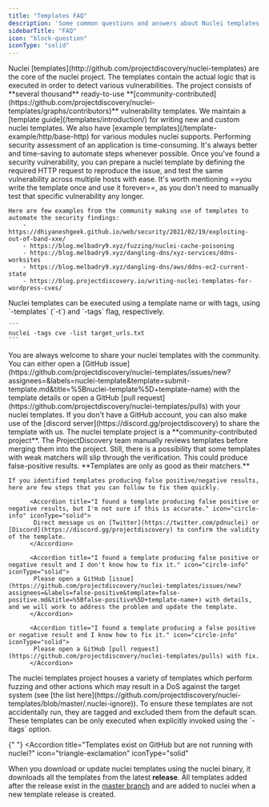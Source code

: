 ```yaml
---
title: "Templates FAQ"
description: 'Some common questions and answers about Nuclei templates'
sidebarTitle: "FAQ"
icon: "block-question"
iconType: "solid"
---
```


<AccordionGroup>
  <Accordion title="What are nuclei templates?" icon="circle-info" iconType="solid">
    Nuclei [templates](http://github.com/projectdiscovery/nuclei-templates) are the core of the nuclei project. The templates contain the actual logic that is executed in order to detect various vulnerabilities. The project consists of **several thousand** ready-to-use **[community-contributed](https://github.com/projectdiscovery/nuclei-templates/graphs/contributors)** vulnerability templates.
  </Accordion>

  <Accordion title="How can I write nuclei templates?" icon="circle-info" iconType="solid">
    We maintain a [template guide](/templates/introduction/) for writing new and custom nuclei templates. We also have [example templates](/template-example/http/base-http) for various modules nuclei supports.

  </Accordion>

  <Accordion title="Is writing nuclei templates useful?" icon="fire-flame-curved" iconType="solid">
    Performing security assessment of an application is time-consuming. It's always better and time-saving to automate steps whenever possible. Once you've found a security vulnerability, you can prepare a nuclei template by defining the required HTTP request to reproduce the issue, and test the same vulnerability across multiple hosts with ease. It's worth mentioning ==you write the template once and use it forever==, as you don't need to manually test that specific vulnerability any longer.

    Here are few examples from the community making use of templates to automate the security findings:
        - https://dhiyaneshgeek.github.io/web/security/2021/02/19/exploiting-out-of-band-xxe/
    	- https://blog.melbadry9.xyz/fuzzing/nuclei-cache-poisoning
    	- https://blog.melbadry9.xyz/dangling-dns/xyz-services/ddns-worksites
    	- https://blog.melbadry9.xyz/dangling-dns/aws/ddns-ec2-current-state
    	- https://blog.projectdiscovery.io/writing-nuclei-templates-for-wordpress-cves/

  </Accordion>

  <Accordion title="How do I run nuclei templates?" icon="circle-info" iconType="solid">
    Nuclei templates can be executed using a template name or with tags, using `-templates` (`-t`) and `-tags` flag, respectively.

    ```
    nuclei -tags cve -list target_urls.txt
    ```

  </Accordion>
  
  <Accordion title="I want to contribute nuclei templates! 😁" icon="circle-info" iconType="solid">
   You are always welcome to share your nuclei templates with the community. You can either open a [GitHub issue](https://github.com/projectdiscovery/nuclei-templates/issues/new?assignees=&labels=nuclei-template&template=submit-template.md&title=%5Bnuclei-template%5D+template-name) with the template details or open a GitHub [pull request](https://github.com/projectdiscovery/nuclei-templates/pulls) with your nuclei templates. If you don't have a GitHub account, you can also make use of the [discord server](https://discord.gg/projectdiscovery) to share the template with us.
  </Accordion>

  <Accordion title="I'm getting false-positive results!" icon="triangle-exclamation" iconType="solid">
    The nuclei template project is a **community-contributed project**. The ProjectDiscovery team manually reviews templates before merging them into the project. Still, there is a possibility that some templates with weak matchers will slip through the verification. This could produce false-positive results. **Templates are only as good as their matchers.**

    If you identified templates producing false positive/negative results, here are few steps that you can follow to fix them quickly.

          <Accordion title="I found a template producing false positive or negative results, but I'm not sure if this is accurate." icon="circle-info" iconType="solid">
           Direct message us on [Twitter](https://twitter.com/pdnuclei) or [Discord](https://discord.gg/projectdiscovery) to confirm the validity of the template.
          </Accordion>

          <Accordion title="I found a template producing false positive or negative result and I don't know how to fix it." icon="circle-info" iconType="solid">
           Please open a GitHub [issue](https://github.com/projectdiscovery/nuclei-templates/issues/new?assignees=&labels=false-positive&template=false-positive.md&title=%5Bfalse-positive%5D+template-name+) with details, and we will work to address the problem and update the template.
          </Accordion>

          <Accordion title="I found a template producing a false positive or negative result and I know how to fix it." icon="circle-info" iconType="solid">
           Please open a GitHub [pull request](https://github.com/projectdiscovery/nuclei-templates/pulls) with fix.
          </Accordion>

  </Accordion>

  <Accordion title="I'm not able to run all templates!" icon="triangle-exclamation" iconType="solid">
    The nuclei templates project houses a variety of templates which perform fuzzing and other actions which may result in a DoS against the target system (see [the list here](https://github.com/projectdiscovery/nuclei-templates/blob/master/.nuclei-ignore)). To ensure  these templates are not accidentally run, they are tagged and excluded them from the default scan. These templates can be only executed when explicitly invoked using the `-itags` option.

  </Accordion>

{" "}
<Accordion
  title="Templates exist on GitHub but are not running with nuclei?"
  icon="triangle-exclamation"
  iconType="solid"
>
  When you download or update nuclei templates using the nuclei binary, it
  downloads all the templates from the latest **release**. All templates added
  after the release exist in the [master
  branch](https://github.com/projectdiscovery/nuclei-templates) and are added to
  nuclei when a new template release is created.
</Accordion>

</AccordionGroup>
